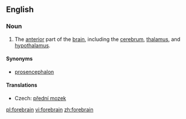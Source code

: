 ==English==
{{wikipedia}}
===Noun===
{{en-noun}}

# {{anatomy}} The [[anterior]] part of the [[brain]], including the [[cerebrum]], [[thalamus]], and [[hypothalamus]].

====Synonyms====
* [[prosencephalon]]

====Translations====
{{trans-top|part of the brain}}
* Czech: [[přední mozek]] {{m}}
{{trans-mid}}
{{trans-bottom}}

[[pl:forebrain]]
[[vi:forebrain]]
[[zh:forebrain]]